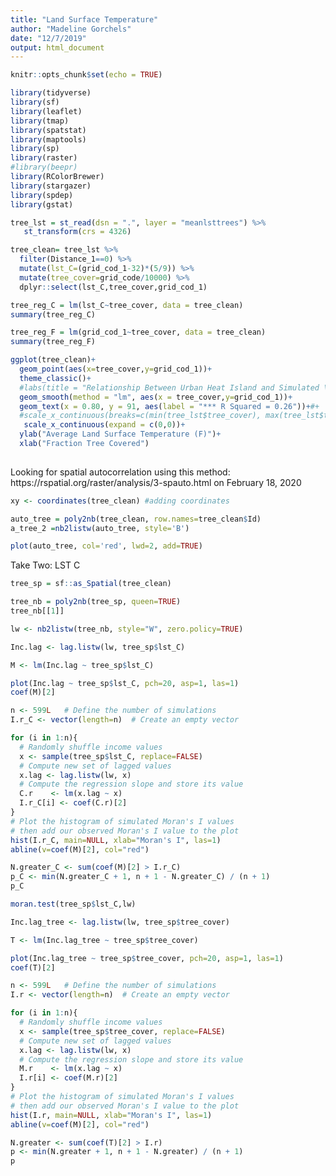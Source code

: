 ```yaml
---
title: "Land Surface Temperature"
author: "Madeline Gorchels"
date: "12/7/2019"
output: html_document
---
```


```r
knitr::opts_chunk$set(echo = TRUE)
```


```r
library(tidyverse)
library(sf)
library(leaflet)
library(tmap)
library(spatstat)
library(maptools)
library(sp)
library(raster)
#library(beepr)
library(RColorBrewer)
library(stargazer)
library(spdep)
library(gstat)
```

```r
tree_lst = st_read(dsn = ".", layer = "meanlsttrees") %>% 
   st_transform(crs = 4326)
```

```r
tree_clean= tree_lst %>% 
  filter(Distance_1==0) %>% 
  mutate(lst_C=(grid_cod_1-32)*(5/9)) %>% 
  mutate(tree_cover=grid_code/10000) %>% 
  dplyr::select(lst_C,tree_cover,grid_cod_1)

tree_reg_C = lm(lst_C~tree_cover, data = tree_clean)
summary(tree_reg_C)

tree_reg_F = lm(grid_cod_1~tree_cover, data = tree_clean)
summary(tree_reg_F)
```

```r
ggplot(tree_clean)+
  geom_point(aes(x=tree_cover,y=grid_cod_1))+
  theme_classic()+
  #labs(title = "Relationship Between Urban Heat Island and Simulated \nTree Canopy by Austin Census Tract", y = "Comparitive Land Surface Temperature Intensity", x = "Simulated Tree Intensity")+
  geom_smooth(method = "lm", aes(x = tree_cover,y=grid_cod_1))+
  geom_text(x = 0.80, y = 91, aes(label = "*** R Squared = 0.26"))+#+
  #scale_x_continuous(breaks=c(min(tree_lst$tree_cover), max(tree_lst$tree_cover)), labels=c("Low","High")
   scale_x_continuous(expand = c(0,0))+
  ylab("Average Land Surface Temperature (F)")+
  xlab("Fraction Tree Covered")
  

```
Looking for spatial autocorrelation using this method: https://rspatial.org/raster/analysis/3-spauto.html on February 18, 2020
```r
xy <- coordinates(tree_clean) #adding coordinates

auto_tree = poly2nb(tree_clean, row.names=tree_clean$Id)
a_tree_2 =nb2listw(auto_tree, style='B')

plot(auto_tree, col='red', lwd=2, add=TRUE)
```
Take Two: LST C 
```r
tree_sp = sf::as_Spatial(tree_clean)

tree_nb = poly2nb(tree_sp, queen=TRUE)
tree_nb[[1]]

lw <- nb2listw(tree_nb, style="W", zero.policy=TRUE)

Inc.lag <- lag.listw(lw, tree_sp$lst_C)

M <- lm(Inc.lag ~ tree_sp$lst_C)

plot(Inc.lag ~ tree_sp$lst_C, pch=20, asp=1, las=1)
coef(M)[2]
```

```r
n <- 599L   # Define the number of simulations
I.r_C <- vector(length=n)  # Create an empty vector

for (i in 1:n){
  # Randomly shuffle income values
  x <- sample(tree_sp$lst_C, replace=FALSE)
  # Compute new set of lagged values
  x.lag <- lag.listw(lw, x)
  # Compute the regression slope and store its value
  C.r    <- lm(x.lag ~ x)
  I.r_C[i] <- coef(C.r)[2]
}
# Plot the histogram of simulated Moran's I values
# then add our observed Moran's I value to the plot
hist(I.r_C, main=NULL, xlab="Moran's I", las=1)
abline(v=coef(M)[2], col="red")

N.greater_C <- sum(coef(M)[2] > I.r_C)
p_C <- min(N.greater_C + 1, n + 1 - N.greater_C) / (n + 1)
p_C

moran.test(tree_sp$lst_C,lw)
```


```r

Inc.lag_tree <- lag.listw(lw, tree_sp$tree_cover)

T <- lm(Inc.lag_tree ~ tree_sp$tree_cover)

plot(Inc.lag_tree ~ tree_sp$tree_cover, pch=20, asp=1, las=1)
coef(T)[2]

n <- 599L   # Define the number of simulations
I.r <- vector(length=n)  # Create an empty vector

for (i in 1:n){
  # Randomly shuffle income values
  x <- sample(tree_sp$tree_cover, replace=FALSE)
  # Compute new set of lagged values
  x.lag <- lag.listw(lw, x)
  # Compute the regression slope and store its value
  M.r    <- lm(x.lag ~ x)
  I.r[i] <- coef(M.r)[2]
}
# Plot the histogram of simulated Moran's I values
# then add our observed Moran's I value to the plot
hist(I.r, main=NULL, xlab="Moran's I", las=1)
abline(v=coef(M)[2], col="red")

N.greater <- sum(coef(T)[2] > I.r)
p <- min(N.greater + 1, n + 1 - N.greater) / (n + 1)
p
```

